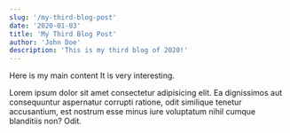```yaml
---
slug: '/my-third-blog-post'
date: '2020-01-03'
title: 'My Third Blog Post'
author: 'John Doe'
description: 'This is my third blog of 2020!'
---
```


Here is my main content
It is very interesting.

Lorem ipsum dolor sit amet consectetur adipisicing elit. Ea dignissimos
aut consequuntur aspernatur corrupti ratione, odit similique tenetur
accusantium, est nostrum esse minus iure voluptatum nihil cumque
blanditiis non? Odit.
